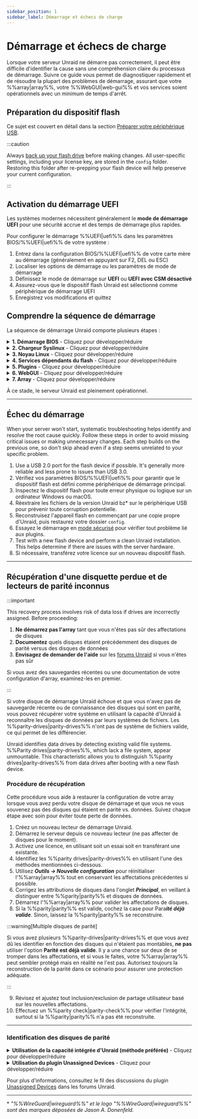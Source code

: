```yaml
---
sidebar_position: 1
sidebar_label: Démarrage et échecs de charge
---
```



# Démarrage et échecs de charge

Lorsque votre serveur Unraid ne démarre pas correctement, il peut être difficile d'identifier la cause sans une compréhension claire du processus de démarrage. Suivre ce guide vous permet de diagnostiquer rapidement et de résoudre la plupart des problèmes de démarrage, assurant que votre %%array|array%%, votre %%WebGUI|web-gui%% et vos services soient opérationnels avec un minimum de temps d'arrêt.

## Préparation du dispositif flash

Ce sujet est couvert en détail dans la section [Préparer votre périphérique USB](../../getting-started/set-up-unraid/create-your-bootable-media.mdx#prepare-your-usb-device).

:::caution

Always [back up your flash drive](../../system-administration/maintain-and-update/changing-the-flash-device.mdx#backing-up-your-flash-device) before making changes. All user-specific settings, including your license key, are stored in the `config` folder. Restoring this folder after re-prepping your flash device will help preserve your current configuration.

:::

## Activation du démarrage UEFI

Les systèmes modernes nécessitent généralement le **mode de démarrage UEFI** pour une sécurité accrue et des temps de démarrage plus rapides.

Pour configurer le démarrage %%UEFI|uefi%% dans les paramètres BIOS/%%UEFI|uefi%% de votre système :

1. Entrez dans la configuration BIOS/%%UEFI|uefi%% de votre carte mère au démarrage (généralement en appuyant sur F2, DEL ou ESC)
2. Localiser les options de démarrage ou les paramètres de mode de démarrage
3. Définissez le mode de démarrage sur **UEFI** ou **UEFI avec CSM désactivé**
4. Assurez-vous que le dispositif flash Unraid est sélectionné comme périphérique de démarrage UEFI
5. Enregistrez vos modifications et quittez

## Comprendre la séquence de démarrage

La séquence de démarrage Unraid comporte plusieurs étapes :

<details>
  <summary><strong>1. Démarrage BIOS</strong> - Cliquez pour développer/réduire</summary>

  Le firmware BIOS/UEFI initialise le matériel et localise le périphérique amorçable. C'est la base de l'ensemble du processus de démarrage.

  - Le BIOS de la carte mère reconnaît le dispositif flash amorçable Unraid.
  - La définition du dispositif flash comme périphérique de démarrage par défaut varie en fonction de votre BIOS; vérifiez le manuel de votre carte mère pour obtenir des conseils.
  - Le dispositif flash prend en charge les modes de démarrage **legacy (CSM)** et **%%UEFI|uefi%%**.
  - Pour le démarrage %%UEFI|uefi%%, assurez-vous que le dossier `EFI` sur le dispositif flash ne comporte pas de trait d'union (`-`).
</details>

<details>
  <summary><strong>2. Chargeur Syslinux</strong> - Cliquez pour développer/réduire</summary>

  Le chargeur de démarrage présente des options de démarrage et charge le noyau Linux en mémoire. Cette étape détermine quel système d'exploitation ou outil de diagnostic sera exécuté.

  - Les entrées du menu de démarrage sont définies dans le fichier `syslinux/syslinux.cfg` sur le dispositif flash.
  - Vous pouvez modifier ce fichier via le %%WebGUI|web-gui%% sous ***Main → Configuration de Syslinux***.
  - **Memtest86+**, which ships with current builds of Unraid, works in both legacy and %%UEFI|uefi%% modes. For older Unraid versions, obtain a compatible version from [the official Memtest site](https://www.memtest86.com/) for %%UEFI|uefi%%.
  - Si aucune option n'est sélectionnée, le démarrage par défaut après un délai est utile pour une opération sans tête.
</details>

<details>
  <summary><strong>3. Noyau Linux</strong> - Cliquez pour développer/réduire</summary>

  Le noyau Linux s'initialise et commence la détection du matériel. C'est ici que le système d'exploitation prend le contrôle du chargeur de démarrage.

  - **Syslinux** charge le noyau Linux depuis le dispositif flash dans la RAM.
  - Vous verrez des messages de console affichant le chargement des fichiers bz\*.
  - Les erreurs à cette étape indiquent souvent des problèmes avec le dispositif flash.
  - Linux détecte le matériel lors du démarrage.
</details>

<details>
  <summary><strong>4. Services dépendants du flash</strong> - Cliquez pour développer/réduire</summary>

  Le périphérique flash devient accessible et des services essentiels commencent à se charger. Cette étape est cruciale pour la configuration et l'accès au réseau.

  - Le dispositif flash est monté sur `/boot`.
  - S'il échoue à se monter, vous pouvez voir une invite de connexion, mais cela indique un démarrage incomplet.
  - Utilisez la commande `df` pour vérifier si `/boot` est monté.
  - Le dispositif flash doit être étiqueté **UNRAID** (en majuscules) pour un montage correct.
  - Des pilotes et firmwares additionnels seront disponibles à cette étape.
  - La configuration est chargée dans la RAM.
  - Les services Linux standard, y compris la mise en réseau et %%WireGuard|wireguard%% VPN (si activé), démarrent ici.
</details>

<details>
  <summary><strong>5. Plugins</strong> - Cliquez pour développer/réduire</summary>

  Les extensions tierces et personnalisations sont chargées pour améliorer la fonctionnalité du système. Des problèmes de plugin peuvent empêcher un démarrage réussi.

  - Les plugins installés sont chargés durant cette étape.
  - Les options de **démarrage en mode sans échec** peuvent supprimer le chargement des plugins si nécessaire.
</details>

<details>
  <summary><strong>6. WebGUI</strong> - Cliquez pour développer/réduire</summary>

  L'interface de gestion web devient disponible, permettant l'administration et la configuration à distance de votre serveur.

  - Le %%WebGUI|web-gui%% démarre à ce point.
  - Le fichier `config/go` sur le dispositif flash peut exécuter des commandes utilisateur avant ou après le démarrage du %%WebGUI|web-gui%%.
</details>

<details>
  <summary><strong>7. Array</strong> - Cliquez pour développer/réduire</summary>

  Les périphériques de stockage sont montés et rendus disponibles, complétant ainsi le processus de démarrage. C'est ici que vos données deviennent accessibles.

  - Si l'auto-démarrage est activé, le %%array|array%% démarre ici ; sinon, un démarrage manuel sera requis.
  - Les disques seront montés en tant que `/dev/diskX` et `/mnt/cache` (si présent).
  - Les partages deviennent disponibles sur le réseau en tant que `/mnt/user/sharename`.
  - Les conteneurs Docker démarreront dans l'ordre spécifié sur l'onglet Docker, avec des délais personnalisables.
  - Les machines virtuelles (%%VMs|vm%%) à démarrage automatique seront également lancées.
</details>

À ce stade, le serveur Unraid est pleinement opérationnel.

---

## Échec du démarrage

When your server won't start, systematic troubleshooting helps identify and resolve the root cause quickly. Follow these steps in order to avoid missing critical issues or making unnecessary changes. Each step builds on the previous one, so don't skip ahead even if a step seems unrelated to your specific problem.

1. Use a USB 2.0 port for the flash device if possible. It's generally more reliable and less prone to issues than USB 3.0.
2. Vérifiez vos paramètres BIOS/%%UEFI|uefi%% pour garantir que le dispositif flash est défini comme périphérique de démarrage principal.
3. Inspectez le dispositif flash pour toute erreur physique ou logique sur un ordinateur Windows ou macOS.
4. Réextraire les fichiers de la version Unraid bz\* sur le périphérique USB pour prévenir toute corruption potentielle.
5. Reconstruisez l'appareil flash en commençant par une copie propre d'Unraid, puis restaurez votre dossier `config`.
6. Essayez le démarrage en [mode sécurisé](../../using-unraid-to/customize-your-experience/plugins.mdx#troubleshooting-with-safe-mode) pour vérifier tout problème lié aux plugins.
7. Test with a new flash device and perform a clean Unraid installation. This helps determine if there are issues with the server hardware.
8. Si nécessaire, transférez votre licence sur un nouveau dispositif flash.

---

## Récupération d'une disquette perdue et de lecteurs de parité inconnus

:::important

This recovery process involves risk of data loss if drives are incorrectly assigned. Before proceeding:

1. **Ne démarrez pas l'array** tant que vous n'êtes pas sûr des affectations de disques
2. **Documentez** quels disques étaient précédemment des disques de parité versus des disques de données
3. **Envisagez de demander de l'aide** sur les [forums Unraid](https://forums.unraid.net/) si vous n'êtes pas sûr

Si vous avez des sauvegardes récentes ou une documentation de votre configuration d'array, examinez-les en premier.

:::

Si votre disque de démarrage Unraid échoue et que vous n'avez pas de sauvegarde récente ou de connaissance des disques qui sont en parité, vous pouvez récupérer votre système en utilisant la capacité d'Unraid à reconnaître les disques de données par leurs systèmes de fichiers. Les %%parity-drives|parity-drives%% n'ont pas de système de fichiers valide, ce qui permet de les différencier.

Unraid identifies data drives by detecting existing valid file systems. %%Parity drives|parity-drives%%, which lack a file system, appear unmountable. This characteristic allows you to distinguish %%parity drives|parity-drives%% from data drives after booting with a new flash device.

### Procédure de récupération

Cette procédure vous aide à restaurer la configuration de votre array lorsque vous avez perdu votre disque de démarrage et que vous ne vous souvenez pas des disques qui étaient en parité vs. données. Suivez chaque étape avec soin pour éviter toute perte de données.

1. Créez un nouveau lecteur de démarrage Unraid.
2. Démarrez le serveur depuis ce nouveau lecteur (ne pas affecter de disques pour le moment).
3. Activez une licence, en utilisant soit un essai soit en transférant une existante.
4. Identifiez les %%parity drives|parity-drives%% en utilisant l'une des méthodes mentionnées ci-dessous.
5. Utilisez ***Outils → Nouvelle configuration*** pour réinitialiser l'%%array|array%% tout en conservant les affectations précédentes si possible.
6. Corrigez les attributions de disques dans l'onglet ***Principal***, en veillant à distinguer entre %%parity|parity%% et disques de données.
7. Démarrez l'%%array|array%% pour valider les affectations de disques.
8. Si la %%parity|parity%% est valide, cochez la case pour Para***ité déjà valide***. Sinon, laissez la %%parity|parity%% se reconstruire.

:::warning[Multiple disques de parité]

Si vous avez plusieurs %%parity-drives|parity-drives%% et que vous avez dû les identifier en fonction des disques qui n'étaient pas montables, **ne pas** utiliser l'option **Parité est déjà valide**. Il y a une chance sur deux de se tromper dans les affectations, et si vous le faites, votre %%array|array%% peut sembler protégé mais en réalité ne l'est pas. Autorisez toujours la reconstruction de la parité dans ce scénario pour assurer une protection adéquate.

:::

9. Révisez et ajustez tout inclusion/exclusion de partage utilisateur basé sur les nouvelles affectations.
10. Effectuez un %%parity check|parity-check%% pour vérifier l'intégrité, surtout si la %%parity|parity%% n'a pas été reconstruite.

---

### Identification des disques de parité

<details>
  <summary><strong>Utilisation de la capacité intégrée d'Unraid (méthode préférée)</strong> - Cliquez pour développer/réduire</summary>

  Cette méthode ne nécessite pas de plugins, mais elle invalidera la %%parity|parity%%, nécessitant une reconstruction.

  Pour utiliser cette méthode :

  1. Affectez tous les disques comme disques de données et démarrez-le.
  2. Les %%parity drives|parity-drives%% apparaîtront comme non montables car ils manquent d'un système de fichiers valide.
  3. Confirmez que le nombre de disques non montables correspond à votre nombre de %%parity|parity%%.
  4. Prenez note des numéros de série de ces disques.
  5. Le cas échéant, vous pouvez vérifier les disques de données montés pour confirmer leur ordre.
</details>

<details>
  <summary><strong>Utilisation du plugin Unassigned Devices</strong> - Cliquez pour développer/réduire</summary>

  Cette méthode basée sur un plugin préserve la validité de la %%parity|parity%% en montant les disques en mode lecture seule.

  Pour utiliser cette méthode :

  1. Installez le [plugin **Unassigned Devices**](https://unraid.net/community/apps?q=unassigned+devices#r:~:text=don%27t%20be%20carefull!!!-,Unassigned%20Devices,-dlandon) depuis l'onglet ***Apps***.
  2. Montez chaque disque en lecture seule, un à la fois.
  3. Les disques qui échouent à se monter sont probablement des %%parity drives|parity-drives%% (vous ne pouvez pas faire la différence entre parité1 et parité2).
  4. Inspectez les disques de données montés pour identifier leur ordre, si nécessaire.
</details>

Pour plus d'informations, consultez le fil des discussions du plugin [Unassigned Devices](https://forums.unraid.net/topic/55481-unassigned-devices-managing-unassigned-devices-without-rebooting/) dans les forums Unraid.

---

\* *"%%WireGuard|wireguard%%" et le logo "%%WireGuard|wireguard%%" sont des marques déposées de Jason A. Donenfeld.*
